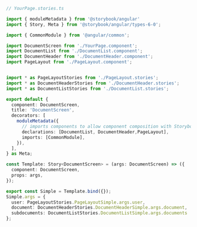```ts
// YourPage.stories.ts

import { moduleMetadata } from '@storybook/angular'
import { Story, Meta } from '@storybook/angular/types-6-0';

import { CommonModule } from '@angular/common';

import DocumentScreen from './YourPage.component';
import DocumentList from './DocumentList.component';
import DocumentHeader from './DocumentHeader.component';
import PageLayout from './PageLayout.component';


import * as PageLayoutStories from './PageLayout.stories';
import * as DocumentHeaderStories from './DocumentHeader.stories';
import * as DocumentListStories from './DocumentList.stories';

export default {
  component: DocumentScreen,
  title: 'DocumentScreen',
  decorators: [
    moduleMetadata({
      // imports components to allow component composition with Storybook
      declarations: [DocumentList, DocumentHeader,PageLayout],
      imports: [CommonModule],
    }),
  ],
} as Meta;

const Template: Story<DocumentScreen> = (args: DocumentScreen) => ({
  component: DocumentScreen,
  props: args,
});

export const Simple = Template.bind({});
Simple.args = {
  user: PageLayoutStories.PageLayoutSimple.args.user,
  document: DocumentHeaderStories.DocumentHeaderSimple.args.document,
  subdocuments: DocumentListStories.DocumentListSimple.args.documents
};
```